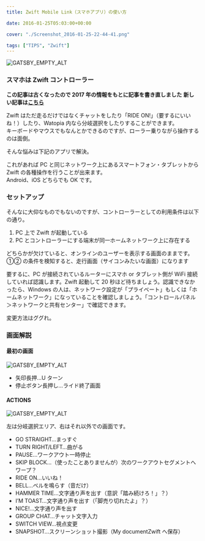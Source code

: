 ---
title: Zwift Mobile Link（スマホアプリ）の使い方

date: 2016-01-25T05:03:00+00:00

cover: "./Screenshot_2016-01-25-22-44-41.png"

tags: ["TIPS", "Zwift"]
---

![GATSBY_EMPTY_ALT](./Screenshot_2016-01-25-22-44-41.png)

### スマホは Zwift コントローラー

**この記事は古くなったので 2017 年の情報をもとに記事を書き直しました**
**新しい記事は[こちら](/post/2017zwift-mobile-link.html)**

Zwift はただ走るだけではなくチャットをしたり「RIDE ON!」（要するにいいね！）したり、Watopia 内なら分岐選択をしたりすることができます。  
キーボードやマウスでもなんとかできるのですが、ローラー乗りながら操作するのは面倒。

そんな悩みは下記のアプリで解決。

<LinkBox url="https://itunes.apple.com/jp/app/zwift-mobile-link/id934083691" />

<LinkBox url="https://play.google.com/store/apps/details?id=com.zwift.android.prod" />

これがあれば PC と同じネットワーク上にあるスマートフォン・タブレットから Zwift の各種操作を行うことが出来ます。  
Android、iOS どちらでも OK です。

### セットアップ

そんなに大仰なものでもないのですが、コントローラーとしての利用条件は以下の通り。

1. PC 上で Zwift が起動している
2. PC とコントローラーにする端末が同一ホームネットワーク上に存在する

どちらかが欠けていると、オンラインのユーザーを表示する画面のままです。①② の条件を検知すると、走行画面（サイコンみたいな画面）になります

要するに、PC が接続されているルーターにスマホ or タブレット側が WiFi 接続していれば認識します。Zwift 起動して 20 秒ほど待ちましょう。認識できなかったら、Windows の人は、ネットワーク設定が「プライベート」もしくは「ホームネットワーク」になっていることを確認しましょう。「コントロールパネル＞ネットワークと共有センター」で確認できます。

変更方法はググれ。

### 画面解説

#### 最初の画面

![GATSBY_EMPTY_ALT](./Screenshot_2016-01-26-18-42-25.png)

- 矢印長押…U ターン
- 停止ボタン長押し…ライド終了画面

#### ACTIONS

![GATSBY_EMPTY_ALT](./Screenshot_2016-01-22-20-00-17.png)

左は分岐選択エリア、右はそれ以外での画面です。

- GO STRAIGHT…まっすぐ
- TURN RIGHT/LEFT…曲がる
- PAUSE…ワークアウト一時停止
- SKIP BLOCK…（使ったことありませんが）次のワークアウトセグメントへワープ？
- RIDE ON…いいね！
- BELL…ベルを鳴らす（音だけ）
- HAMMER TIME…文字通り声を出す（意訳「踏み続けろ！」？）
- I&#8217;M TOAST…文字通り声を出す（「脚売り切れたよ」？）
- NICE!…文字通り声を出す
- GROUP CHAT…チャット文字入力
- SWITCH VIEW…視点変更
- SNAPSHOT…スクリーンショット撮影（My documentZwift へ保存）

<LinkBox isAmazonLink url="https://www.amazon.co.jp/dp/B00CM381SQ/" />
